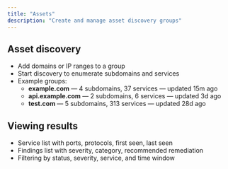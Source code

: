 ```yaml
---
title: "Assets"
description: "Create and manage asset discovery groups"
---
```


## Asset discovery

- Add domains or IP ranges to a group
- Start discovery to enumerate subdomains and services
- Example groups:
  - <b>example.com</b> — 4 subdomains, 37 services — updated 15m ago
  - <b>api.example.com</b> — 2 subdomains, 6 services — updated 3d ago
  - <b>test.com</b> — 5 subdomains, 313 services — updated 28d ago

## Viewing results

- Service list with ports, protocols, first seen, last seen
- Findings list with severity, category, recommended remediation
- Filtering by status, severity, service, and time window


